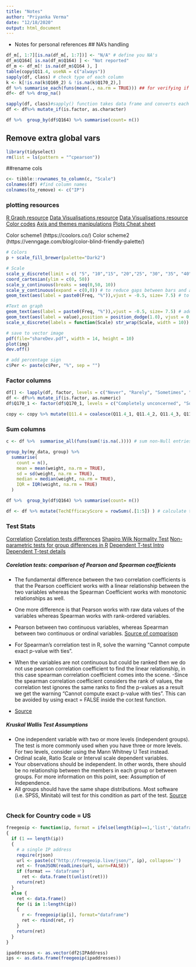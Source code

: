 ```yaml
---
title: "Notes"
author: "Priyanka Verma"
date: "12/18/2020"
output: html_document
---
```

- Notes for personal references 
## NA's handling
```r
df_m[, 1:7][is.na(df_m[, 1:7])] <- "N/A" # define you NA's
df_m$Q164[ is.na(df_m$Q164) ] <- "Not reported"
df_m <- df_m[! is.na(df_m$Q164 ), ]
table(copy$Q11.4, useNA = c("always"))
sapply(df, class) # check type of each column
k <- k[!is.na(k$Q169_2) & !is.na(k$Q170_2),]
df %>% summarise_each(funs(mean(., na.rm = TRUE))) ## for verifying if NAs are used or not!
df<- df %>% drop_na()

sapply(df, class)#sapply() function takes data frame and converts each column to factor
df <- df%>% mutate_if(is.factor, as.character)

df %>%  group_by(df$Q164) %>% summarise(count= n())

```

## Remove extra global vars
```r
library(tidyselect)
rm(list = ls(pattern = "^cpearson"))
```

##rename cols
```r
c<- tibble::rownames_to_column(c, "Scale")
colnames(df) #find column names
colnames(to_remove) <- c("IP")

```

### plotting resources
[R Graph resource](https://www.r-graph-gallery.com/index.html)
[Data Visualisations resource](https://cengel.github.io/R-data-wrangling/data-visualization-with-ggplot2.html)
[Data Visualisations resource](https://r4ds.had.co.nz/data-visualisation.html#facets)
[Color codes](http://www.sthda.com/english/wiki/ggplot2-colors-how-to-change-colors-automatically-and-manually)
[Axis and themes manipulations](https://rstudio-pubs-static.s3.amazonaws.com/3364_d1a578f521174152b46b19d0c83cbe7e.html)
[Plots Cheat sheet](http://zevross.com/blog/2014/08/04/beautiful-plotting-in-r-a-ggplot2-cheatsheet-3/)

Color scheme1 (https://coolors.co/)
Color scheme2 (https://venngage.com/blog/color-blind-friendly-palette/)

```r

# Colors
p + scale_fill_brewer(palette="Dark2")

# Scale
scale_y_discrete(limit = c( "5", "10","15", "20","25", "30", "35", "40"))
coord_cartesian(ylim = c(0, 50))
scale_y_continuous(breaks = seq(0,50, 10))
scale_y_continuous(expand = c(0,0)) # to reduce gaps between bars and axis
geom_text(aes(label = paste0(Freq, "%")),vjust = -0.5, size= 7.5) # to add % sign on bar plots

#Text on graph
geom_text(aes(label = paste0(Freq, "%")),vjust = -0.5, size= 7.5) # add percentage sign to num column
geom_text(aes(label = value),position = position_dodge(1.0), vjust = 0, size= 5.5)
scale_x_discrete(labels = function(Scale) str_wrap(Scale, width = 10)) # wrap text in multiple lines

# save to vector image
pdf(file="shareDev.pdf", width = 14, height = 10)
plot(img)
dev.off()

# add percentage sign 
c$Per <- paste(c$Per, "%", sep = "")
```

### Factor columns
```r
df[] <- lapply(df, factor, levels = c("Never", "Rarely", "Sometimes", "Always", "N/A")) 
df <- df%>% mutate_if(is.factor, as.numeric)
df$Q170_1 <- factor(df$Q170_1, levels = c("Completely unconcerned", "Somwhat unconcerned", "Neither concerned nor unconcerned", "Somwhat concerned", "Extremely concerned"), ordered = TRUE)

copy <- copy %>% mutate(Q11.4 = coalesce(Q11.4_1, Q11.4_2, Q11.4_3, Q11.4_4, Q11.4_5, Q11.4_6, Q11.4_0, Q11.4_8), .keep="unused")
```


### Sum columns
```r
c <- df %>%  summarise_all(funs(sum(!is.na(.)))) # sum non-Null entries column wise

group_by(my_data, group) %>%
  summarise(
    count = n(),
    mean = mean(weight, na.rm = TRUE),
    sd = sd(weight, na.rm = TRUE),
    median = median(weight, na.rm = TRUE),
    IQR = IQR(weight, na.rm = TRUE)
  )

df %>%  group_by(df$Q164) %>% summarise(count= n())

df <- df %>% mutate(TechEfficacyScore = rowSums(.[1:5]) ) # calculate the score by adding first 5 columns
```



### Test Stats
[Correlation](https://datascience.stackexchange.com/questions/64260/pearson-vs-spearman-vs-kendall)
[Corelation tests differences](https://www.researchgate.net/post/Correlation_Matrix_Pearson_Spearman_or_Kendall)
[Shapiro Wilk Normality Test](https://www.geeksforgeeks.org/shapiro-wilk-test-in-r-programming/)
[Non-parametric tests for group differences in R](https://www.statmethods.net/stats/nonparametric.html)
[Dependent T-test Intro](https://statistics.laerd.com/spss-tutorials/dependent-t-test-using-spss-statistics.php)
[Dependent T-test details](https://statistics.laerd.com/statistical-guides/dependent-t-test-statistical-guide.php)

##### Corelation tests: comparison of Pearson and Spearman coefficients
- The fundamental difference between the two correlation coefficients is that the Pearson coefficient works with a linear relationship between the two variables whereas the Spearman Coefficient works with monotonic relationships as well.
- One more difference is that Pearson works with raw data values of the variables whereas Spearman works with rank-ordered variables.
- Pearson between two continuous variables, whereas Spearman between two continuous or ordinal variables.
[Source of comparison](https://support.minitab.com/en-us/minitab-express/1/help-and-how-to/modeling-statistics/regression/supporting-topics/basics/a-comparison-of-the-pearson-and-spearman-correlation-methods/#:~:text=The%20Pearson%20correlation%20evaluates%20the%20linear%20relationship%20between%20two%20continuous%20variables.&text=The%20Spearman%20correlation%20coefficient%20is,evaluate%20relationships%20involving%20ordinal%20variables.)


- For Spearman’s correlation test in R, solve the warning “Cannot compute exact p-value with ties”.
- When the variables are not continuous but could be ranked then we do not use pearson correlation coefficient to find the linear relationship, in this case spearman correlation coefficient comes into the scene.
-Since the spearman correlation coefficient considers the rank of values, the correlation test ignores the same ranks to find the p-values as a result we get the warning “Cannot compute exact p-value with ties”. This can be avoided by using exact = FALSE inside the cor.test function.
- [Source](https://www.tutorialspoint.com/how-to-avoid-the-warning-cannot-compute-exact-p-value-with-ties-while-perform-correlation-test-for-spearman-s-correlation-in-r)

##### Kruskal Wallis Test Assumptions
- One independent variable with two or more levels (independent groups). The test is more commonly used when you have three or more levels. For two levels, consider using the Mann Whitney U Test instead.
- Ordinal scale, Ratio Scale or Interval scale dependent variables.
- Your observations should be independent. In other words, there should be no relationship between the members in each group or between groups. For more information on this point, see: Assumption of Independence.
- All groups should have the same shape distributions. Most software (i.e. SPSS, Minitab) will test for this condition as part of the test.
[Source](https://statistics.laerd.com/spss-tutorials/kruskal-wallis-h-test-using-spss-statistics.php)



```r

```


### Check for Country code = US
```r
freegeoip <- function(ip, format = ifelse(length(ip)==1,'list','dataframe'))
{
  if (1 == length(ip))
  {
    # a single IP address
    require(rjson)
    url <- paste(c("http://freegeoip.live/json/", ip), collapse='')
    ret <- fromJSON(readLines(url, warn=FALSE))
    if (format == 'dataframe')
      ret <- data.frame(t(unlist(ret)))
    return(ret)
  } 
  else {
    ret <- data.frame()
    for (i in 1:length(ip))
    {
      r <- freegeoip(ip[i], format="dataframe")
      ret <- rbind(ret, r)
    }
    return(ret)
  }
}

ipaddresses <- as.vector(df2$IPAddress)
ips <- as.data.frame(freegeoip(ipaddresses))
```


